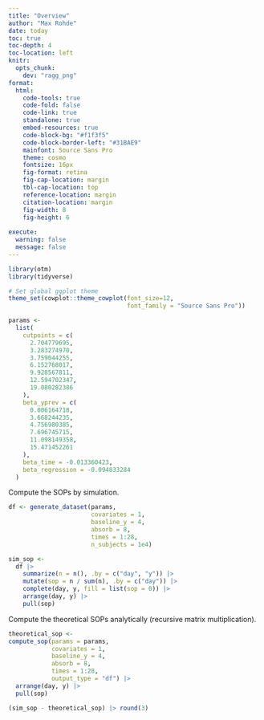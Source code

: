 ```yaml
---
title: "Overview"
author: "Max Rohde"
date: today
toc: true
toc-depth: 4
toc-location: left
knitr:
  opts_chunk: 
    dev: "ragg_png"
format:
  html:
    code-tools: true
    code-fold: false
    code-link: true
    standalone: true
    embed-resources: true
    code-block-bg: "#f1f3f5"
    code-block-border-left: "#31BAE9"
    mainfont: Source Sans Pro
    theme: cosmo
    fontsize: 16px
    fig-format: retina
    fig-cap-location: margin
    tbl-cap-location: top
    reference-location: margin
    citation-location: margin
    fig-width: 8
    fig-height: 6
  
execute:
  warning: false
  message: false
---
```


```r
library(otm)
library(tidyverse)

# Set global ggplot theme
theme_set(cowplot::theme_cowplot(font_size=12,
                                 font_family = "Source Sans Pro"))
```

```r
params <-
  list(
    cutpoints = c(
      2.704779695,
      3.283274970,
      3.759044255,
      6.152768017,
      9.928567811,
      12.594702347,
      19.080282386
    ),
    beta_yprev = c(
      0.006164718,
      3.668244235,
      4.756980385,
      7.696745715,
      11.098149358,
      15.471452261
    ),
    beta_time = -0.013360423,
    beta_regression = -0.094833284
  )
```

Compute the SOPs by simulation.

```r
df <- generate_dataset(params,
                       covariates = 1,
                       baseline_y = 4,
                       absorb = 8,
                       times = 1:28,
                       n_subjects = 1e4)
```

```r
sim_sop <-
  df |>
    summarize(n = n(), .by = c("day", "y")) |>
    mutate(sop = n / sum(n), .by = c("day")) |>
    complete(day, y, fill = list(sop = 0)) |>
    arrange(day, y) |>
    pull(sop)
```

Compute the theoretical SOPs analytically (recursive matrix multiplication).

```r
theoretical_sop <-
compute_sop(params = params,
            covariates = 1,
            baseline_y = 4,
            absorb = 8,
            times = 1:28,
            output_type = "df") |>
  arrange(day, y) |>
  pull(sop)
```

```r
(sim_sop - theoretical_sop) |> round(3)
```



